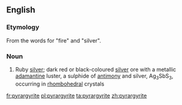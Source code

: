 ==English==

===Etymology===
From the {{etyl|grc|en}} words for "fire" and "silver".{{attention|grc|add the words, please}}

===Noun===
{{en-noun}}

# {{context|mineralogy|lang=en}} Ruby [[silver]]; dark red or black-coloured [[silver]] ore with a metallic [[adamantine]] luster, a sulphide of [[antimony]] and silver, Ag<sub>3</sub>SbS<sub>3</sub>, occurring in [[rhombohedral]] crystals

[[fr:pyrargyrite]]
[[pl:pyrargyrite]]
[[ta:pyrargyrite]]
[[zh:pyrargyrite]]